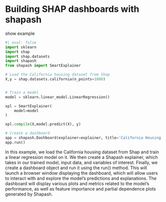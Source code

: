 # Building SHAP dashboards with shapash

show example

```python
#| eval: false
import sklearn
import shap
import shap.datasets
import shapash
from shapash import SmartExplainer

# Load the California housing dataset from Shap
X,y = shap.datasets.california(n_points=1000)


# Train a model
model = sklearn.linear_model.LinearRegression()

xpl = SmartExplainer(
    model=model
)

xpl.compile(X,model.predict(X), y)

# Create a dashboard
app = shapash.Dashboard(explainer=explainer, title='California Housing Prices')
app.run()

```


<!-- from chatgpt -->
In this example, we load the California housing dataset from Shap and train a linear regression model on it. We then create a Shapash explainer, which takes in our trained model, input data, and variables of interest. Finally, we create a dashboard object and run it using the run() method. This will launch a browser window displaying the dashboard, which will allow users to interact with and explore the model's predictions and explanations. The dashboard will display various plots and metrics related to the model's performance, as well as feature importance and partial dependence plots generated by Shapash.
